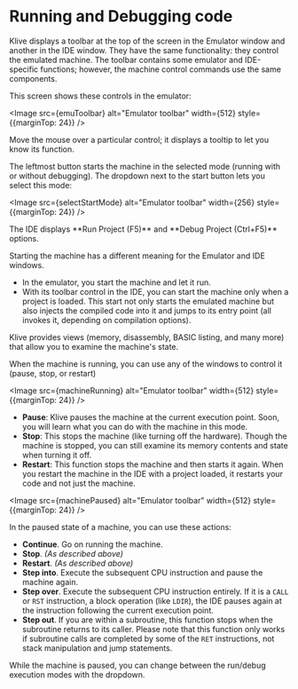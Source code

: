 

# Running and Debugging code

Klive displays a toolbar at the top of the screen in the Emulator window and another in the IDE window. They have the same functionality: they control the emulated machine. The toolbar contains some emulator and IDE-specific functions; however, the machine control commands use the same components.

This screen shows these controls in the emulator:

<Image src={emuToolbar} alt="Emulator toolbar" width={512} style={{marginTop: 24}} />

Move the mouse over a particular control; it displays a tooltip to let you know its function.

The leftmost button starts the machine in the selected mode (running with or without debugging). The dropdown next to the start button lets you select this mode:

<Image src={selectStartMode} alt="Emulator toolbar" width={256} style={{marginTop: 24}} />

<Callout type="info" emoji="💡">
The IDE displays **Run Project (F5)** and **Debug Project (Ctrl+F5)** options.
</Callout>

Starting the machine has a different meaning for the Emulator and IDE windows. 
- In the emulator, you start the machine and let it run.
- With its toolbar control in the IDE, you can start the machine only when a project is loaded. This start not only starts the emulated machine but also injects the compiled code into it and jumps to its entry point (all invokes it, depending on compilation options).

Klive provides views (memory, disassembly, BASIC listing, and many more) that allow you to examine the machine's state.

When the machine is running, you can use any of the windows to control it (pause, stop, or restart)

<Image src={machineRunning} alt="Emulator toolbar" width={512} style={{marginTop: 24}} />

- **Pause**: Klive pauses the machine at the current execution point. Soon, you will learn what you can do with the machine in this mode.
- **Stop**: This stops the machine (like turning off the hardware). Though the machine is stopped, you can still examine its memory contents and state when turning it off.
- **Restart**: This function stops the machine and then starts it again. When you restart the machine in the IDE with a project loaded, it restarts your code and not just the machine.

<Image src={machinePaused} alt="Emulator toolbar" width={512} style={{marginTop: 24}} />

In the paused state of a machine, you can use these actions:
- **Continue**. Go on running the machine.
- **Stop**. *(As described above)*
- **Restart**. *(As described above)*
- **Step into**. Execute the subsequent CPU instruction and pause the machine again.
- **Step over**. Execute the subsequent CPU instruction entirely. If it is a `CALL` or `RST` instruction, a block operation (like `LDIR`), the IDE pauses again at the instruction following the current execution point.
- **Step out**. If you are within a subroutine, this function stops when the subroutine returns to its caller. Please note that this function only works if subroutine calls are completed by some of the `RET` instructions, not stack manipulation and jump statements.

While the machine is paused, you can change between the run/debug execution modes with the dropdown.